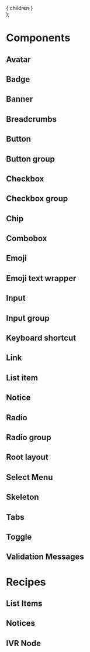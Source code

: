 
<Meta title="Visual Testing/Inline Components"/>

[//]: # (TODO: Find a better way to contain the stories)
  <div
    data-qa="custom-container"
    className="d-ps-relative d-stack16"
  >
    { children }
  </div>
);

# Components

## Avatar

<CustomContainer>
  <Story id="components-avatar--image"/>
  <Story id="components-avatar--icon"/>
  <Story id="components-avatar--initials"/>
</CustomContainer>

## Badge

<Story id="components-badge--default"/>

<Story id="components-badge--variants"/>

## Banner

<Story id="visual-testing-banner--default" />

<Story id="visual-testing-banner--info" />

<Story id="visual-testing-banner--pinned" />

<Story id="visual-testing-banner--warning" />

<Story id="visual-testing-banner--success" />

<Story id="visual-testing-banner--error" />

## Breadcrumbs

<Story id="components-breadcrumbs--default"/>

<Story id="components-breadcrumbs--variants"/>

## Button

<Story id="components-button--default"/>

<Story id="components-button--variants"/>

## Button group

<Story id="components-button-group--default"/>

## Checkbox

<Story id="components-checkbox--default"/>

<Story id="components-checkbox--variants"/>

## Checkbox group

<Story id="components-checkbox-group--default"/>

<Story id="components-checkbox-group--variants"/>

## Chip

<Story id="components-chip--default"/>

<Story id="components-chip--with-icon"/>

<Story id="components-chip--with-avatar"/>

<Story id="components-chip--non-interactive"/>

## Combobox

<Story id="components-combobox--default"/>

## Emoji

<Story id="components-emoji--default"/>

<Story id="components-emoji--custom-emoji"/>

<Story id="components-emoji--variants"/>

## Emoji text wrapper

<Story id="components-emoji-text-wrapper--default"/>

<Story id="components-emoji-text-wrapper--variants"/>

## Input

<Story id="components-input--default"/>

<Story id="components-input--with-description"/>

<Story id="components-input--with-left-icon"/>

<Story id="components-input--with-right-icon"/>

<Story id="components-input--with-both-icons"/>

<Story id="components-input--with-warning"/>

<Story id="components-input--with-error"/>

<Story id="components-input--with-success"/>

<Story id="components-input--with-multiple-messages"/>

<Story id="components-input--extra-small"/>

<Story id="components-input--small"/>

<Story id="components-input--large"/>

<Story id="components-input--extra-large"/>

<Story id="components-input--with-length-validation"/>

## Input group

<Story id="components-input-group--default"/>

<Story id="components-input-group--variants"/>

## Keyboard shortcut

<Story id="components-keyboard-shortcut--default"/>

<Story id="components-keyboard-shortcut--variants"/>

## Link

<Story id="components-link--default"/>

<Story id="components-link--variants"/>

## List item

<Story id="components-list-item--default"/>

<Story id="components-list-item--custom"/>

## Notice

<Story id="components-notice--default"/>

<Story id="components-notice--error"/>

<Story id="components-notice--info"/>

<Story id="components-notice--success"/>

<Story id="components-notice--warning"/>

<Story id="components-notice--important"/>

## Radio

<Story id="components-radio--default"/>

<Story id="components-radio--variants"/>

## Radio group

<Story id="components-radio-group--default"/>

<Story id="components-radio-group--variants"/>

## Root layout

<Story id="components-root-layout--default"/>

<Story id="components-root-layout--sticky"/>

## Select Menu

<Story id="components-select-menu--default"/>

<Story id="components-select-menu--variants"/>

## Skeleton

<Story id="components-skeleton--default"/>

<Story id="components-skeleton--variants"/>

## Tabs

<Story id="components-tabs--default"/>

<Story id="components-tabs--variants"/>

## Toggle

<Story id="components-toggle--default"/>

<Story id="components-toggle--variants"/>

## Validation Messages

<Story id="components-validation-messages--default"/>

<Story id="components-validation-messages--variants"/>

# Recipes

## List Items

<Story id="recipes-list-items-contact-info--default"/>

## Notices

<Story id="recipes-notices-top-banner-info--default"/>

<Story id="recipes-notices-top-banner-info--variants"/>

## IVR Node

<Story id="recipes-cards-ivr-node--default" />

<Story id="recipes-cards-ivr-node--prompt-menu" />

<Story id="recipes-cards-ivr-node--expert" />

<Story id="recipes-cards-ivr-node--selected-node" />

<Story id="recipes-cards-ivr-node--node-with-dtmf" />
